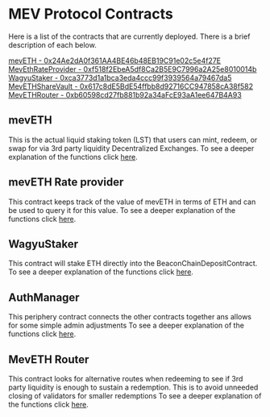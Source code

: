 

# MEV Protocol Contracts

Here is a list of the contracts that are currently deployed. There is a brief description of each below.

[mevETH - 0x24Ae2dA0f361AA4BE46b48EB19C91e02c5e4f27E](https://etherscan.io/address/0x24ae2da0f361aa4be46b48eb19c91e02c5e4f27e#code)
[MevEthRateProvider - 0xf518f2EbeA5df8Ca2B5E9C7996a2A25e8010014b](https://etherscan.io/address/0xf518f2EbeA5df8Ca2B5E9C7996a2A25e8010014b#code)
[WagyuStaker - 0xca3773d1a1bca3eda4ccc99f3939564a79467da5](https://etherscan.io/address/0xca3773d1a1bca3eda4ccc99f3939564a79467da5#code)
[MevETHShareVault - 0x617c8dE5BdE54ffbb8d92716CC947858cA38f582](https://etherscan.io/address/0x617c8dE5BdE54ffbb8d92716CC947858cA38f582)
[MevETHRouter - 0xb60598cd27fb881b92a34aFcE93aA1ee647B4A93](https://etherscan.io/address/0xb60598cd27fb881b92a34aFcE93aA1ee647B4A93#code)

## mevETH
This is the actual liquid staking token (LST) that users can mint, redeem, or swap for via 3rd party liquidity Decentralized Exchanges.
To see a deeper explanation of the functions click [here](/mevETH.mdx).

## mevETH Rate provider
This contract keeps track of the value of mevETH in terms of ETH and can be used to query it for this value.
To see a deeper explanation of the functions click [here](/mevETHRateProvider.mdx).

## WagyuStaker
This contract will stake ETH directly into the BeaconChainDepositContract.
To see a deeper explanation of the functions click [here](/wagyuStaker.mdx).


## AuthManager
This periphery contract connects the other contracts together ans allows for some simple admin adjustments
To see a deeper explanation of the functions click [here](/auth.mdx).

## MevETH Router
This contract looks for alternative routes when redeeming to see if 3rd party liquidity is enough to sustain a redemption. This is to avoid unneeded closing of validators for smaller redemptions 
To see a deeper explanation of the functions click [here](/MevETHRateProvider.mdx).


